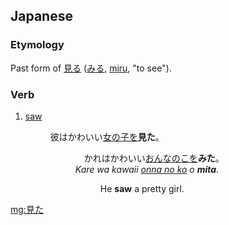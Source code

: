 ==Japanese==
{{ja-kanjitab|見}}

===Etymology===
Past form of [[見る]] ([[みる]], [[miru]], "to see").

===Verb===
{{ja-verb form|kk|hira=みた|rom=mita}}

# [[saw]]
#: 彼はかわいい[[女の子]]を'''見た'''。
#:: 　かれはかわいい[[おんなのこ]]を'''みた'''。
#:: ''Kare wa kawaii [[onna no ko]] o '''mita'''.''
#::: He '''saw''' a pretty girl.

[[mg:見た]]